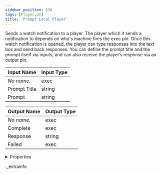 ```yaml
---
sidebar_position: 638
tags: [Player,UI]
title: 'Prompt Local Player'
---
```


Sends a watch notification to a player. The player which it sends a notification to depends on who's machine fires the exec pin. Once this watch notification is opened, the player can type responses into the text box and send back responses. You can define the prompt title and the prompt itself via inputs, and can also receive the player’s response via an output pin.



<IChip uuid="46e6b40e-2416-4078-b7dc-a0ecc2c2aa20" />

| Input Name | Input Type |
|-----------|-----------|
| *No name.* | exec |
| Prompt Title | string |
| Prompt | string |

| Output Name | Output Type |
|-----------|-----------|
| *No name.* | exec |
| Complete | exec |
| Response | string |
| Failed | exec |


<details>
  <summary>Properties</summary>
  <div>
    <div>
    <table>
      <thead>
        <tr>
          <th>Room availability:</th>
          <th>Available everywhere</th>
        </tr>
        <tr>
          <th>Is beta required?</th>
          <th>No</th>
        </tr>
        <tr>
          <th>Is this chip a trolling risk?</th>
          <th>No</th>
        </tr>
        <tr>
          <th>Is this chip a role assignment risk?</th>
          <th>No</th>
        </tr>
        <tr>
          <th>Chip UUID</th>
          <th>46e6b40e-2416-4078-b7dc-a0ecc2c2aa20</th>
        </tr>
      </thead>
    </table>
    </div>
  </div>
</details>

._extrainfo